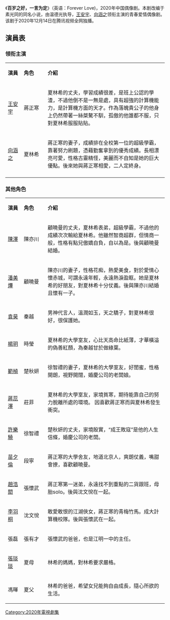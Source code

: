 {{Notability Unreferenced|time=2022-01-03T10:40:29+00:00}}
《'''百岁之好，一言为定'''》（英语：Forever Love)，2020年中国偶像剧。本剧改编于素光同的同名小说，由温德光执导，[[王安宇|王安宇]]、[[向涵之|向涵之]]领衔主演的青春爱情偶像剧。该剧于2020年12月14日在腾讯视频全网独播。
== 演員表 ==
=== 领衔主演 ===
{|class="wikitable" style="width:70%; text-align:center;"
|- style="background:#91e3d0;font-weight:bold "
|width="10%"|'''演員''' || width="15%"|'''角色''' ||'''介紹'''
|-
| [[王安宇|王安宇]] || 蔣正寒 ||align=left|夏林希的丈夫，學習成績很差，是班上公認的學渣，不過他倒不是一無是處，具有超強的計算機能力，是計算機方面的天才。作為落魄貴公子的他身上仍然帶著一絲桀驁不馴，孤傲的他誰都不服，只對夏林希服服貼貼。
|-
| [[向涵之|向涵之]] || 夏林希 ||align=left|蔣正寒的妻子，成績排在全校第一位的超級學霸，靠著努力刷題，憑藉勤奮拿到的優秀成績。長相漂亮可愛，性格古靈精怪，美麗而不自知是她的巨大優點。後來她與蔣正寒相愛，二人定終身。
|-
|}

=== 其他角色 ===
{|class="wikitable" style="width:70%; text-align:center;"
|- style="background:#91e3d0;font-weight:bold "
|width="10%"|'''演員''' || width="15%"|'''角色''' ||'''介紹'''
|-
| [[陳澤|陳澤]] || 陳亦川 ||align=left|顧曉曼的丈夫，夏林希表弟，超級學霸，不過他的成績次次輸給夏林希。他雖然智商超群，但情商一般，性格有點兒傲嬌自負，自以為是。後與顧曉曼結婚。 
|- 
| [[潘美燁|潘美燁]] || 顧曉曼 ||align=left|陳亦川的妻子，性格花痴，熱愛美食，對於愛情心懷赤城，可謂永遠年輕，永遠熱淚盈眶。她是夏林希的好朋友，對夏林希十分仗義。後與陳亦川結婚且懷有一子。
|-
| [[袁昊|袁昊]] || 秦越 ||align=left|男神代言人，溫潤如玉，天之驕子，對夏林希很好，很保護她。 
|-
| [[楊玥|楊玥]] || 時瑩 ||align=left|夏林希的大學室友，心比天高命比紙薄，才華橫溢的偽善紅顏，為秦越甘於做綠葉。 
|- 
| [[範楨|範楨]] || 楚秋妍 ||align=left|徐智禮的妻子，夏林希的大學室友，好閨蜜，性格開朗，視野開闊，婚慶公司的老闆娘。 
|- 
| [[蔣蕊澤|蔣蕊澤]] || 莊菲 ||align=left|夏林希的大學室友，家境貧寒，期待能靠自己的努力脫離所處的環境。 因喜歡蔣正寒而與夏林希發生衝突。
|- 
| [[許樂驍|許樂驍]] || 徐智禮 ||align=left|楚秋妍的丈夫，家境殷實，“成王敗寇”是他的人生信條，婚慶公司的老闆。 
|- 
| [[苗夕倫|苗夕倫]] || 段寧 ||align=left|蔣正寒的大學舍友，地道北京人，爽朗仗義，嘴甜會撩，喜歡顧曉曼。 
|- 
| [[趙浩閎|趙浩閎]] || 張懷武 ||align=left|蔣正寒第一迷弟，永遠找不到重點的二貨跟班，母胎solo。後與沈文悅在一起。
|- 
| [[李羽桐|李羽桐]] || 沈文悅 ||align=left|敢愛敢恨的江湖俠女，蔣正寒的青梅竹馬。成大計算機校隊。後與張懷武在一起。
|-
|  張磊|| 張有才 ||align=left|張懷武的爸爸，也是江明一中的主任。
|-
|[[张棪琰|張琰琰]]
|夏母
|林希的媽媽，對林希要求嚴格。
|-
|馮暉
|夏父
|林希的爸爸，希望女兒能夠自由成長，隨心所欲的生活。
|}

[[Category:2020年電視劇集|Category:2020年電視劇集]]